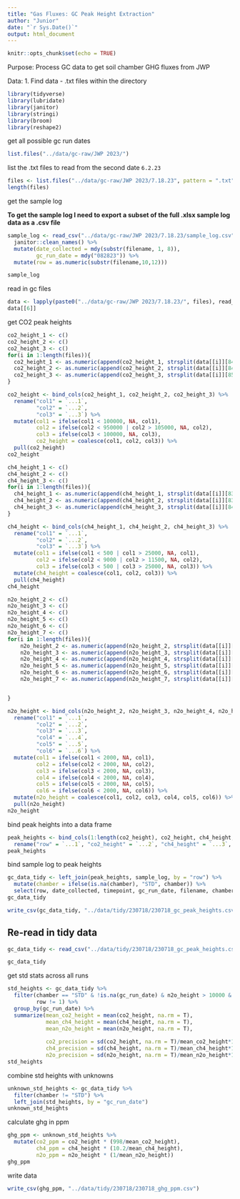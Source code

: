 ```yaml
---
title: "Gas Fluxes: GC Peak Height Extraction"
author: "Junior"
date: "`r Sys.Date()`"
output: html_document
---
```


```r
knitr::opts_chunk$set(echo = TRUE)
```

Purpose: Process GC data to get soil chamber GHG fluxes from JWP

Data:
1. Find data
  - .txt files within the directory


```r
library(tidyverse)
library(lubridate)
library(janitor)
library(stringi)
library(broom)
library(reshape2)
```

get all possible gc run dates

```r
list.files("../data/gc-raw/JWP 2023/")
```

list the .txt files to read from the second date `6.2.23`

```r
files <- list.files("../data/gc-raw/JWP 2023/7.18.23", pattern = ".txt")
length(files)
```

get the sample log

**To get the sample log I need to export a subset of the full .xlsx sample log data as a .csv file**

```r
sample_log <- read_csv("../data/gc-raw/JWP 2023/7.18.23/sample_log.csv", na = c("N/a", "<NA>")) %>% 
  janitor::clean_names() %>% 
  mutate(date_collected = mdy(substr(filename, 1, 8)),
         gc_run_date = mdy("082823")) %>% 
  mutate(row = as.numeric(substr(filename,10,12)))

```


```r
sample_log
```

read in gc files

```r
data <- lapply(paste0("../data/gc-raw/JWP 2023/7.18.23/", files), read_fwf)
data[[6]]
```

get CO2 peak heights

```r
co2_height_1 <- c()
co2_height_2 <- c()
co2_height_3 <- c()
for(i in 1:length(files)){
  co2_height_1 <- as.numeric(append(co2_height_1, strsplit(data[[i]][84,]$X1, "\t")[[1]][6]))
  co2_height_2 <- as.numeric(append(co2_height_2, strsplit(data[[i]][84,]$X1, "\t")[[1]][6]))
  co2_height_3 <- as.numeric(append(co2_height_3, strsplit(data[[i]][85,]$X1, "\t")[[1]][6])) 
}

co2_height <- bind_cols(co2_height_1, co2_height_2, co2_height_3) %>% 
  rename("col1" = `...1`,
         "col2" = `...2`,
         "col3" = `...3`) %>% 
  mutate(col1 = ifelse(col1 < 100000, NA, col1),
         col2 = ifelse(col2 < 950000 | col2 > 105000, NA, col2),
         col3 = ifelse(col3 < 100000, NA, col3),
         co2_height = coalesce(col1, col2, col3)) %>% 
  pull(co2_height)
co2_height
```


```r
ch4_height_1 <- c()
ch4_height_2 <- c()
ch4_height_3 <- c()
for(i in 1:length(files)){
  ch4_height_1 <- as.numeric(append(ch4_height_1, strsplit(data[[i]][83,]$X1, "\t")[[1]][6]))
  ch4_height_2 <- as.numeric(append(ch4_height_2, strsplit(data[[i]][83,]$X1, "\t")[[1]][6]))
  ch4_height_3 <- as.numeric(append(ch4_height_3, strsplit(data[[i]][84,]$X1, "\t")[[1]][6]))
}

ch4_height <- bind_cols(ch4_height_1, ch4_height_2, ch4_height_3) %>% 
  rename("col1" = `...1`,
         "col2" = `...2`,
         "col3" = `...3`) %>% 
  mutate(col1 = ifelse(col1 < 500 | col1 > 25000, NA, col1),
         col2 = ifelse(col2 < 9000 | col2 > 11500, NA, col2),
         col3 = ifelse(col3 < 500 | col3 > 25000, NA, col3)) %>% 
  mutate(ch4_height = coalesce(col1, col2, col3)) %>% 
  pull(ch4_height)
ch4_height
```

```r
n2o_height_2 <- c()
n2o_height_3 <- c()
n2o_height_4 <- c()
n2o_height_5 <- c()
n2o_height_6 <- c()
n2o_height_7 <- c()
for(i in 1:length(files)){
    n2o_height_2 <- as.numeric(append(n2o_height_2, strsplit(data[[i]][93,]$X1, "\t")[[1]][6]))
    n2o_height_3 <- as.numeric(append(n2o_height_3, strsplit(data[[i]][94,]$X1, "\t")[[1]][6]))
    n2o_height_4 <- as.numeric(append(n2o_height_4, strsplit(data[[i]][95,]$X1, "\t")[[1]][6]))
    n2o_height_5 <- as.numeric(append(n2o_height_5, strsplit(data[[i]][96,]$X1, "\t")[[1]][6]))
    n2o_height_6 <- as.numeric(append(n2o_height_6, strsplit(data[[i]][97,]$X1, "\t")[[1]][6]))
    n2o_height_7 <- as.numeric(append(n2o_height_7, strsplit(data[[i]][98,]$X1, "\t")[[1]][6]))


}

n2o_height <- bind_cols(n2o_height_2, n2o_height_3, n2o_height_4, n2o_height_5, n2o_height_6, n2o_height_7) %>% 
  rename("col1" = `...1`,
         "col2" = `...2`,
         "col3" = `...3`,
         "col4" = `...4`,
         "col5" = `...5`,
         "col6" = `...6`) %>% 
  mutate(col1 = ifelse(col1 < 2000, NA, col1),
         col2 = ifelse(col2 < 2000, NA, col2),
         col3 = ifelse(col3 < 2000, NA, col3),
         col4 = ifelse(col4 < 2000, NA, col4),
         col5 = ifelse(col5 < 2000, NA, col5),
         col6 = ifelse(col6 < 2000, NA, col6)) %>% 
  mutate(n2o_height = coalesce(col1, col2, col3, col4, col5, col6)) %>% 
  pull(n2o_height)
n2o_height
```

bind peak heights into a data frame

```r
peak_heights <- bind_cols(1:length(co2_height), co2_height, ch4_height, n2o_height) %>% 
  rename("row" = `...1`, "co2_height" = `...2`, "ch4_height" = `...3`, "n2o_height" = `...4`)
peak_heights
```

bind sample log to peak heights

```r
gc_data_tidy <- left_join(peak_heights, sample_log, by = "row") %>% 
  mutate(chamber = ifelse(is.na(chamber), "STD", chamber)) %>% 
  select(row, date_collected, timepoint, gc_run_date, filename, chamber, 2, 3, 4)
gc_data_tidy
```

```r
write_csv(gc_data_tidy, "../data/tidy/230718/230718_gc_peak_heights.csv")
```

## Re-read in tidy data

```r
gc_data_tidy <- read_csv("../data/tidy/230718/230718_gc_peak_heights.csv")
```
```r
gc_data_tidy
```


get std stats across all runs

```r
std_heights <- gc_data_tidy %>% 
  filter(chamber == "STD" & !is.na(gc_run_date) & n2o_height > 10000 & n2o_height < 15000 & ch4_height > 8000,
         row != 1) %>% 
  group_by(gc_run_date) %>% 
  summarize(mean_co2_height = mean(co2_height, na.rm = T),
            mean_ch4_height = mean(ch4_height, na.rm = T),
            mean_n2o_height = mean(n2o_height, na.rm = T),
            
            co2_precision = sd(co2_height, na.rm = T)/mean_co2_height*100,
            ch4_precision = sd(ch4_height, na.rm = T)/mean_ch4_height*100,
            n2o_precision = sd(n2o_height, na.rm = T)/mean_n2o_height*100) 
std_heights
```

combine std heights with unknowns

```r
unknown_std_heights <- gc_data_tidy %>% 
  filter(chamber != "STD") %>% 
  left_join(std_heights, by = "gc_run_date")
unknown_std_heights
```

calculate ghg in ppm

```r
ghg_ppm <- unknown_std_heights %>% 
  mutate(co2_ppm = co2_height * (998/mean_co2_height),
         ch4_ppm = ch4_height * (10.2/mean_ch4_height),
         n2o_ppm = n2o_height * (1/mean_n2o_height)) 
ghg_ppm
```

write data

```r
write_csv(ghg_ppm, "../data/tidy/230718/230718_ghg_ppm.csv")
```


